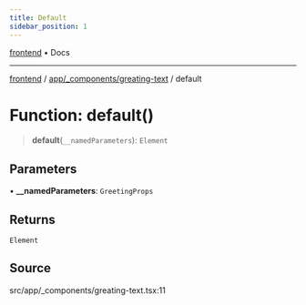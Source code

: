 ```yaml
---
title: Default
sidebar_position: 1
---
```


[frontend](../../../..) • Docs

***

[frontend](../../../..) / [app/\_components/greating-text](..) / default

# Function: default()

> **default**(`__namedParameters`): `Element`

## Parameters

• **\_\_namedParameters**: `GreetingProps`

## Returns

`Element`

## Source

src/app/\_components/greating-text.tsx:11
